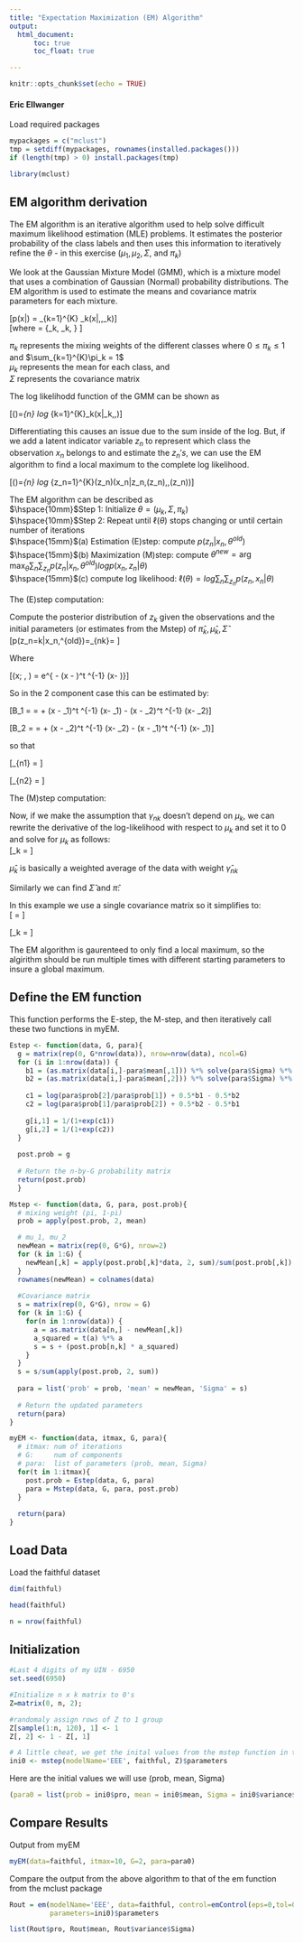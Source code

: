 ---
title: "Expectation Maximization (EM) Algorithm"
output:    
  html_document:
      toc: true
      toc_float: true

---

```{r setup, include=FALSE}
knitr::opts_chunk$set(echo = TRUE)
```
#### Eric Ellwanger

Load required packages
```{r message=FALSE, warning=FALSE}
mypackages = c("mclust")   
tmp = setdiff(mypackages, rownames(installed.packages())) 
if (length(tmp) > 0) install.packages(tmp)

library(mclust)
```

## EM algorithm derivation  
The EM algorithm is an iterative algorithm used to help solve difficult maximum likelihood estimation (MLE) problems. It estimates the posterior probability of the class labels and then uses this information to iteratively refine the $\theta$ - in this exercise $(\mu_1, \mu_2, \Sigma,$ and $\pi_k)$

We look at the Gaussian Mixture Model (GMM), which is a mixture model that uses a combination of Gaussian (Normal) probability distributions. The EM algorithm is used to estimate the means and covariance matrix parameters for each mixture.

\[p(x|\theta) = \sum_{k=1}^{K} \pi_k\mathcal{N}(x|\mu,\,\Sigma_k)\]  
\[where \hspace{2mm}\theta = \{\pi_k, \mu_k, \Sigma\}\hspace{9mm} \text{(In this example we use a single covariance matrix)} \] 

$\pi_k$ represents the mixing weights of the different classes where $0\leq \pi_k \leq 1$ and $\sum_{k=1}^{K}\pi_k = 1$  
$\mu_k$ represents the mean for each class, and  
$\Sigma$ represents the covariance matrix

The log likelihodd function of the GMM can be shown as

\[\ell(\theta)=\sum_{n} log \sum_{k=1}^{K}\pi_k\mathcal{N}(x|\mu_k,\,\Sigma)\]

Differentiating this causes an issue due to the sum inside of the log. But, if we add a latent indicator variable $z_n$ to represent which class the observation $x_n$ belongs to and estimate the $z_n's$, we can use the EM algorithm to find a local maximum to the complete log likelihood. 

\[\ell(\theta)=\sum_{n} log \sum_{z_n=1}^{K}\pi(z_n)\mathcal{N}(x_n|z_n,\mu(z_n),\,\Sigma(z_n))\]

The EM algorithm can be described as   
$\hspace{10mm}$Step 1: Initialize $\theta = (\mu_k, \Sigma, \pi_k)$    
$\hspace{10mm}$Step 2: Repeat until $\ell(\theta)$ stops changing or until certain number of iterations   
$\hspace{15mm}$(a) Estimation   (E)step: compute $p(z_n|x_n,\theta^{old})$     
$\hspace{15mm}$(b) Maximization (M)step: compute $\theta^{new} = \displaystyle\arg\max_{\theta}\sum_{n}\sum_{z_n}p(z_n|x_n,\theta^{old})logp(x_n,z_n|\theta)$    
$\hspace{15mm}$(c) compute log likelihood: $\ell(\theta) = log\sum_{n}\sum_{z_n}p(z_n,x_n|\theta)$  
    
The (E)step computation:  

Compute the posterior distribution of $z_k$ given the observations and the initial parameters (or estimates from the Mstep) of $\hat\pi_k, \hat\mu_k, \hat\Sigma$    
\[p(z_n=k|x_n,\theta^{old})=\hat\gamma_{nk}=\frac{\hat\pi_k\mathcal{N}(x_n|\hat\mu_k,\hat\Sigma)}{\sum_{j}\hat\pi_j\mathcal{N}(x_n|\hat\mu_j,\hat\Sigma)} \]  

Where  

\[\mathcal{N}(x; \mu, \Sigma) = \frac{1}{(\sqrt{2 \pi})^2} \frac{1}{| \Sigma|^{1/2}} e^{ - \frac{1}{2}(x - \mu)^t \Sigma^{-1} (x- \mu)}\]  

So in the 2 component case this can be estimated by:

\[\log B_1 = \log \frac{\hat\pi_2 \mathcal{N}(x; \mu_2, \Sigma)}{\hat\pi_1 \mathcal{N}(x; \mu_1, \Sigma)} = \log \frac{\hat\pi_2}{\hat\pi_1} + \frac{1}{2} (x - \hat\mu_1)^t \hat\Sigma^{-1} (x- \hat\mu_1) -  \frac{1}{2} (x - \hat\mu_2)^t \hat\Sigma^{-1} (x- \hat\mu_2)\]  

\[\log B_2 = \log \frac{\hat\pi_1 \mathcal{N}(x; \mu_2, \Sigma)}{\hat\pi_2 \mathcal{N}(x; \mu_1, \Sigma)} = \log \frac{\hat\pi_1}{\hat\pi_2} + \frac{1}{2} (x - \hat\mu_2)^t \hat\Sigma^{-1} (x- \hat\mu_2) -  \frac{1}{2} (x - \hat\mu_1)^t \hat\Sigma^{-1} (x- \hat\mu_1)\]  


so that  

\[\hat\gamma_{n1} = \frac{1}{1 + e^{B_1}}\] 

\[\hat\gamma_{n2} = \frac{1}{1 + e^{B_2}}\] 



The (M)step computation:   

Now, if we make the assumption that $\gamma_{nk}$ doesn't depend on $\mu_k$, we can rewrite the derivative of the log-likelihood with respect to $\mu_k$ and set it to 0 and solve for $\mu_k$ as follows:   
\[\hat\mu_k = \frac{\sum_{n=1}^{N}\hat\gamma_{nk}x_n}{\sum_{n=1}^{N}\hat\gamma_{nk}}\]  

$\hat\mu_k$ is basically a weighted average of the data with weight $\hat\gamma_{nk}$  

Similarly we can find $\hat\Sigma$ and $\hat\pi$:  

In this example we use a single covariance matrix so it simplifies to:  
\[\hat{\Sigma} = \frac{\sum_{k=1}^{K}\sum_{n=1}^{N}\hat\gamma_{nk}(x_n-\hat\mu_k)(x_n-\hat\mu_k)^T}{\sum_{k=1}^{K}\sum_{n=1}^{N}\hat\gamma_{nk}} \]  

\[\hat\pi_k = \frac{\sum_{n=1}^{N}\hat\gamma_{nk}}{N}\]  

The EM algorithm is gaurenteed to only find a local maximum, so the algirithm should be run multiple times with different starting parameters to insure a global maximum.  


## Define the EM function  
This function performs the E-step, the M-step, and then iteratively call these two functions in myEM.
```{r}
Estep <- function(data, G, para){
  g = matrix(rep(0, G*nrow(data)), nrow=nrow(data), ncol=G)
  for (i in 1:nrow(data)) {
    b1 = (as.matrix(data[i,]-para$mean[,1])) %*% solve(para$Sigma) %*% as.matrix(t(data[i,]-para$mean[,1])) 
    b2 = (as.matrix(data[i,]-para$mean[,2])) %*% solve(para$Sigma) %*% as.matrix(t(data[i,]-para$mean[,2]))
   
    c1 = log(para$prob[2]/para$prob[1]) + 0.5*b1 - 0.5*b2
    c2 = log(para$prob[1]/para$prob[2]) + 0.5*b2 - 0.5*b1
    
    g[i,1] = 1/(1+exp(c1))
    g[i,2] = 1/(1+exp(c2))
  }  
  
  post.prob = g
  
  # Return the n-by-G probability matrix
  return(post.prob)
  }

Mstep <- function(data, G, para, post.prob){ 
  # mixing weight (pi, 1-pi)
  prob = apply(post.prob, 2, mean)

  # mu_1, mu_2
  newMean = matrix(rep(0, G*G), nrow=2)
  for (k in 1:G) {
    newMean[,k] = apply(post.prob[,k]*data, 2, sum)/sum(post.prob[,k])
  }
  rownames(newMean) = colnames(data)
  
  #Covariance matrix
  s = matrix(rep(0, G*G), nrow = G)
  for (k in 1:G) {
    for(n in 1:nrow(data)) {
      a = as.matrix(data[n,] - newMean[,k])
      a_squared = t(a) %*% a
      s = s + (post.prob[n,k] * a_squared)
    }
  }  
  s = s/sum(apply(post.prob, 2, sum))
  
  para = list('prob' = prob, 'mean' = newMean, 'Sigma' = s)
  
  # Return the updated parameters
  return(para)
}

myEM <- function(data, itmax, G, para){
  # itmax: num of iterations
  # G:     num of components
  # para:  list of parameters (prob, mean, Sigma)
  for(t in 1:itmax){
    post.prob = Estep(data, G, para)
    para = Mstep(data, G, para, post.prob)
  }
  
  return(para)
}
```



## Load Data   
Load the faithful dataset 
```{r}
dim(faithful)
```  


```{r}
head(faithful)
```  


```{r}
n = nrow(faithful)
```



## Initialization
```{r}
#Last 4 digits of my UIN - 6950
set.seed(6950)

#Initialize n x k matrix to 0's
Z=matrix(0, n, 2); 

#randomaly assign rows of Z to 1 group
Z[sample(1:n, 120), 1] <- 1
Z[, 2] <- 1 - Z[, 1]

# A little cheat, we get the inital values from the mstep function in the mclust package
ini0 <- mstep(modelName='EEE', faithful, Z)$parameters

```

Here are the initial values we will use (prob, mean, Sigma)  
```{r}
(para0 = list(prob = ini0$pro, mean = ini0$mean, Sigma = ini0$variance$Sigma))

```  


## Compare Results  

Output from myEM  
```{r}
myEM(data=faithful, itmax=10, G=2, para=para0)
```  


Compare the output from the above algorithm to that of the em function from the mclust package
```{r}
Rout = em(modelName='EEE', data=faithful, control=emControl(eps=0,tol=0,itmax=10),
          parameters=ini0)$parameters

list(Rout$pro, Rout$mean, Rout$variance$Sigma)
```



